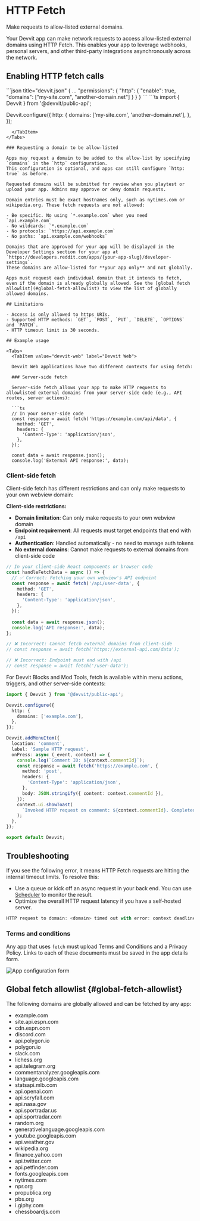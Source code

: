 
# HTTP Fetch

Make requests to allow-listed external domains.

Your Devvit app can make network requests to access allow-listed external domains using HTTP Fetch. This enables your app to leverage webhooks, personal servers, and other third-party integrations asynchronously across the network.

## Enabling HTTP fetch calls

<Tabs>
  <TabItem value="devvit.json" label="Devvit Web">
  ```json title="devvit.json"
  {
    ...
    "permissions": {
      "http": {
        "enable": true,
        "domains": ["my-site.com", "another-domain.net"]
      }
    }
  }
  ```
  </TabItem>
  <TabItem value="devvit.tsx" label="Devvit Blocks / Mod Tools">
  ```ts
  import { Devvit } from '@devvit/public-api';

  Devvit.configure({
    http: {
      domains: ['my-site.com', 'another-domain.net'],
    },
  });

```
  </TabItem>
</Tabs>

### Requesting a domain to be allow-listed

Apps may request a domain to be added to the allow-list by specifying `domains` in the `http` configuration.
This configuration is optional, and apps can still configure `http: true` as before.

Requested domains will be submitted for review when you playtest or upload your app. Admins may approve or deny domain requests.

Domain entries must be exact hostnames only, such as nytimes.com or wikipedia.org. These fetch requests are not allowed:

- Be specific. No using `*.example.com` when you need `api.example.com`
- No wildcards: `*.example.com`
- No protocols: `https://api.example.com`
- No paths: `api.example.com/webhooks`

Domains that are approved for your app will be displayed in the Developer Settings section for your app at `https://developers.reddit.com/apps/{your-app-slug}/developer-settings`.
These domains are allow-listed for **your app only** and not globally.

Apps must request each individual domain that it intends to fetch, even if the domain is already globally allowed. See the [global fetch allowlist](#global-fetch-allowlist) to view the list of globally allowed domains.

## Limitations

- Access is only allowed to https URIs.
- Supported HTTP methods: `GET`, `POST`, `PUT`, `DELETE`, `OPTIONS` and `PATCH`.
- HTTP timeout limit is 30 seconds.

## Example usage

<Tabs>
  <TabItem value="devvit-web" label="Devvit Web">
  
  Devvit Web applications have two different contexts for using fetch:
  
  ### Server-side fetch
  
  Server-side fetch allows your app to make HTTP requests to allowlisted external domains from your server-side code (e.g., API routes, server actions):
  
  ```ts
  // In your server-side code
  const response = await fetch('https://example.com/api/data', {
    method: 'GET',
    headers: {
      'Content-Type': 'application/json',
    },
  });
  
  const data = await response.json();
  console.log('External API response:', data);
  ```
  
  ### Client-side fetch
  
  Client-side fetch has different restrictions and can only make requests to your own webview domain:
  
  **Client-side restrictions:**
  - **Domain limitation**: Can only make requests to your own webview domain
  - **Endpoint requirement**: All requests must target endpoints that end with `/api`
  - **Authentication**: Handled automatically - no need to manage auth tokens
  - **No external domains**: Cannot make requests to external domains from client-side code
  
  ```ts
  // In your client-side React components or browser code
  const handleFetchData = async () => {
    // ✅ Correct: Fetching your own webview's API endpoint
    const response = await fetch('/api/user-data', {
      method: 'GET',
      headers: {
        'Content-Type': 'application/json',
      },
    });
    
    const data = await response.json();
    console.log('API response:', data);
  };
  
  // ❌ Incorrect: Cannot fetch external domains from client-side
  // const response = await fetch('https://external-api.com/data');
  
  // ❌ Incorrect: Endpoint must end with /api
  // const response = await fetch('/user-data');
  ```
  
  </TabItem>
  <TabItem value="devvit-blocks" label="Devvit Blocks / Mod Tools">
  
  For Devvit Blocks and Mod Tools, fetch is available within menu actions, triggers, and other server-side contexts:
  
  ```ts
  import { Devvit } from '@devvit/public-api';
  
  Devvit.configure({
    http: {
      domains: ['example.com'],
    },
  });
  
  Devvit.addMenuItem({
    location: 'comment',
    label: 'Sample HTTP request',
    onPress: async (_event, context) => {
      console.log(`Comment ID: ${context.commentId}`);
      const response = await fetch('https://example.com', {
        method: 'post',
        headers: {
          'Content-Type': 'application/json',
        },
        body: JSON.stringify({ content: context.commentId }),
      });
      context.ui.showToast(
        `Invoked HTTP request on comment: ${context.commentId}. Completed with status: ${response.status}`
      );
    },
  });
  
  export default Devvit;
  ```
  
  </TabItem>
</Tabs>

## Troubleshooting

If you see the following error, it means HTTP Fetch requests are hitting the internal timeout limits. To resolve this:

- Use a queue or kick off an async request in your back end. You can use [Scheduler](./scheduler.md) to monitor the result.
- Optimize the overall HTTP request latency if you have a self-hosted server.

```ts
HTTP request to domain: <domain> timed out with error: context deadline exceeded.
```

### Terms and conditions

Any app that uses `fetch` must upload Terms and Conditions and a Privacy Policy. Links to each of these documents must be saved in the app details form.

![App configuration form](../../assets/capabilities/http-fetch/http-fetch-legal-links.png)

## Global fetch allowlist {#global-fetch-allowlist}

The following domains are globally allowed and can be fetched by any app:

- example.com
- site.api.espn.com
- cdn.espn.com
- discord.com
- api.polygon.io
- polygon.io
- slack.com
- lichess.org
- api.telegram.org
- commentanalyzer.googleapis.com
- language.googleapis.com
- statsapi.mlb.com
- api.openai.com
- api.scryfall.com
- api.nasa.gov
- api.sportradar.us
- api.sportradar.com
- random.org
- generativelanguage.googleapis.com
- youtube.googleapis.com
- api.weather.gov
- wikipedia.org
- finance.yahoo.com
- api.twitter.com
- api.petfinder.com
- fonts.googleapis.com
- nytimes.com
- npr.org
- propublica.org
- pbs.org
- i.giphy.com
- chessboardjs.com

